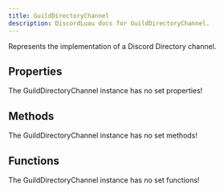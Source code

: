 ```yaml
---
title: GuildDirectoryChannel
description: DiscordLuau docs for GuildDirectoryChannel.
---
```

[//]: # (This file was automatically compiled through the Generator luau code under this repository)
[//]: # (if you want to edit the documentation of discord-luau, please write changes)
[//]: # (to the discord-luau repository itself, we extract the comments from discord-luau and translate)
[//]: # (them into markdown files that Nextra can interpret!)

[//]: # (----- DOCUMENT IMPORTS ----- )


[//]: # (----- DOCUMENT DESCRIPTION ----- )

Represents the implementation of a Discord Directory channel.

[//]: # (----- DOCUMENT PROPERTIES ----- )

## Properties

The GuildDirectoryChannel instance has no set properties!

[//]: # (----- DOCUMENT METHODS ----- )

## Methods

The GuildDirectoryChannel instance has no set methods!

[//]: # (----- DOCUMENT FUNCTIONS ----- )

## Functions

The GuildDirectoryChannel instance has no set functions!


